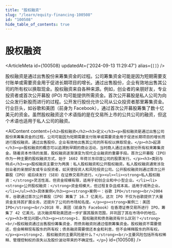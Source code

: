 ```yaml
---
title: "股权融资"
slug: "/learn/equity-financing-100508"
id: "100508"
hide_table_of_contents: true
---
```



# 股权融资

<ArticleMeta id={100508} updatedAt={'2024-09-13 11:29:47'} alias={`[]`} />
<div className='border-solid border-b border-t-0 my-4 border-[var(--ifm-color-gray-300)]' />

股权融资是通过出售股份来筹集资金的过程。公司筹集资金可能是因为短期需要支付账单或需要资金用于促进长期项目的增长。通过出售股份，企业有效地出售其公司的所有权以换取现金。股权融资来自各种来源。例如，创业者的亲朋好友，专业投资者或首次公开募股 (IPO) 均可能提供所需资金。首次公开募股是私人公司为向公众发行新股而进行的过程。公开发行股份允许公司从公众投资者那里筹集资金。行业巨头，如谷歌和美团（前身为 Facebook），通过首次公开募股筹集了数十亿美元的资金。虽然股权融资这个术语指的是在交易所上市的公共公司的融资，但这个术语也适用于私人公司的融资。

<AIContent content={`<h2>股权融资</h2><h3>定义</h3><p>股权融资是通过出售公司股份来筹集资金的过程。公司可能因为短期需要支付账单或需要资金用于促进长期项目的增长而进行股权融资。通过出售股份，企业有效地出售其公司的所有权以换取现金。</p><h3>起源</h3><p>股权融资的概念可以追溯到早期的商业活动，当时商人通过出售部分所有权来筹集资金。随着资本市场的发展，股权融资逐渐演变为现代企业融资的重要手段。首次公开募股（IPO）作为一种主要的股权融资方式，始于 1602 年荷兰东印度公司的股票发行。</p><h3>类别与特点</h3><p>股权融资主要分为两类：私人股权融资和公开股权融资。私人股权融资通常涉及创业者的亲朋好友或专业投资者，如天使投资人和风险投资公司。公开股权融资则通过首次公开募股（IPO）或后续发行（SEO）在证券交易所进行。</p><ul><li><strong>私人股权融资：</strong>灵活性高，但资金规模有限，适用于初创企业和中小型企业。</li><li><strong>公开股权融资：</strong>资金规模大，但过程复杂且成本高，适用于成熟企业。</li></ul><h3>具体案例</h3><p><strong>案例一：谷歌 IPO</strong><br/>2004 年，谷歌通过首次公开募股（IPO）筹集了 16.7 亿美元。这次 IPO 不仅为谷歌提供了大量资金支持其扩展业务，还提升了公司的市场知名度。</p><p><strong>案例二：美团 IPO</strong><br/>2018 年，美团（前身为 Facebook）在香港证券交易所进行 IPO，筹集了 42 亿美元。这次融资帮助美团进一步扩展其服务范围，并巩固了其在市场中的地位。</p><h3>常见问题</h3><p><strong>1. 股权融资和债务融资有什么区别？</strong><br/>股权融资通过出售股份筹集资金，而债务融资则通过借款筹集资金。股权融资不需要偿还，但会稀释现有股东的所有权；债务融资需要偿还本金和利息，但不会稀释股东的所有权。</p><p><strong>2. 股权融资的主要风险是什么？</strong><br/>主要风险包括所有权稀释、管理控制权的丧失以及股价波动带来的不确定性。</p>`} id={100508} />
